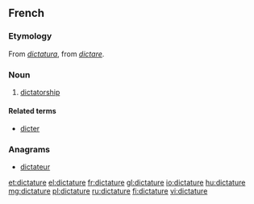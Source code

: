 ==French==
{{wikipedia|lang=fr}}

===Etymology===
From {{etyl|la|fr}} ''[[dictatura]]'', from ''[[dictare]]''.

===Noun===
{{fr-noun|f}}

# [[dictatorship]]

====Related terms====
* [[dicter]]

===Anagrams===
* [[dictateur#French|dictateur]]

[[et:dictature]]
[[el:dictature]]
[[fr:dictature]]
[[gl:dictature]]
[[io:dictature]]
[[hu:dictature]]
[[mg:dictature]]
[[pl:dictature]]
[[ru:dictature]]
[[fi:dictature]]
[[vi:dictature]]